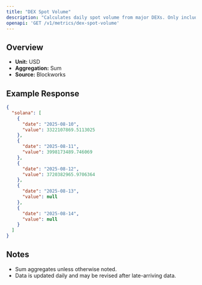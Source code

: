 ```yaml
---
title: "DEX Spot Volume"
description: "Calculates daily spot volume from major DEXs. Only includes volumes from fee-paying liquidity pools"
openapi: 'GET /v1/metrics/dex-spot-volume'
---
```


## Overview

- **Unit:** USD
- **Aggregation:** Sum
- **Source:** Blockworks



## Example Response

```json
{
  "solana": [
    {
      "date": "2025-08-10",
      "value": 3322107869.5113025
    },
    {
      "date": "2025-08-11",
      "value": 3998173489.746069
    },
    {
      "date": "2025-08-12",
      "value": 3720382965.9706364
    },
    {
      "date": "2025-08-13",
      "value": null
    },
    {
      "date": "2025-08-14",
      "value": null
    }
  ]
}
```

## Notes
- Sum aggregates unless otherwise noted.
- Data is updated daily and may be revised after late-arriving data.
